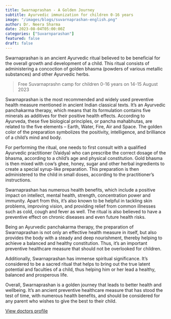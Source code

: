 ```yaml
---
title: Swarnaprashan - A Golden Journey
subtitle: Ayurvedic immunization for children 0-16 years
image: "/images/blogs/suvarnaprashan-english.png"
author: Dr. Neera Sharma
date: 2023-08-04T05:00:00Z
categories: ["Suvarnparashan"]
featured: false
draft: false
---
```


Swarnaprashan is an ancient Ayurvedic ritual believed to be beneficial for the overall growth and development of a child. This ritual consists of administering a concoction of golden bhasma (powders of various metallic substances) and other Ayurvedic herbs.

<Blockquote name="Dr. Neera Sharma ">
 Free Suvarnaprashn camp for children 0-16 years on 14-15 August 2023
</Blockquote>

Swarnaprashan is the most recommended and widely used preventive health measure mentioned in ancient Indian classical texts. It’s an Ayurvedic panchakarma therapy, which means that its formulation contains five minerals as additives for their positive health effects. According to Ayurveda, these five biological principles, or pancha mahabhutas, are related to the five elements – Earth, Water, Fire, Air and Space. The golden color of the preparation symbolizes the positivity, intelligence, and brilliance of a child’s mind and body.

For performing the ritual, one needs to first consult with a qualified Ayurvedic practitioner (Vaidya) who can prescribe the correct dosage of the bhasma, according to a child’s age and physical constitution. Gold bhasma is then mixed with cow’s ghee, honey, sugar and other herbal ingredients to create a special syrup-like preparation. This preparation is then administered to the child in small doses, according to the practitioner’s instructions.

Swarnaprashan has numerous health benefits, which include a positive impact on intellect, mental health, strength, concentration power and immunity. Apart from this, it’s also known to be helpful in tackling skin problems, improving vision, and providing relief from common illnesses such as cold, cough and fever as well. The ritual is also believed to have a preventive effect on chronic diseases and even future health risks.

Being an Ayurvedic panchakarma therapy, the preparation of Swarnaprashan is not only an effective health measure in itself, but also provides the body with a steady and deep nourishment, thereby helping to achieve a balanced and healthy constitution. Thus, it’s an important preventive healthcare measure that should not be overlooked for children.

Additionally, Swarnaprashan has immense spiritual significance. It’s considered to be a sacred ritual that helps to bring out the true latent potential and faculties of a child, thus helping him or her lead a healthy, balanced and prosperous life.

Overall, Swarnaprashan is a golden journey that leads to better health and wellbeing. It’s an ancient preventive healthcare measure that has stood the test of time, with numerous health benefits, and should be considered for any parent who wishes to give the best to their child.

<div class="text-center mt-8">
        <a href="/doctors/neera-sharma" class="btn btn-primary">View doctors profile</a> 
      </div>